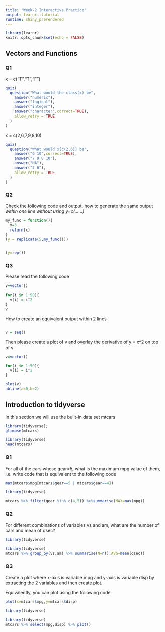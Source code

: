 ```yaml
---
title: "Week-2 Interactive Practice"
output: learnr::tutorial
runtime: shiny_prerendered
---
```


```r
library(learnr)
knitr::opts_chunk$set(echo = FALSE)
```


## Vectors and Functions

### Q1

x = c("T","T","F")
```r
quiz(
  question("What would the class(x) be",
    answer("numeric"),
    answer("logical"),
    answer("integer"),
    answer("character",correct=TRUE),
    allow_retry = TRUE
  )
)
```

x = c(2,6,7,9,8,10)
```r
quiz(
  question("What would x[c(2,6)] be",
    answer("6 10",correct=TRUE),
    answer("7 9 8 10"),
    answer("NA"),
    answer("2 6"),
    allow_retry = TRUE
  )
)
```

### Q2

Check the following code and output, how to generate the same output *within one line without using y=c(......)*

```r
my_func = function(){
  x=3
  return(x)
}
(y = replicate(5,my_func()))
```

```r

```

```r
(y=rep())
```

### Q3
Please read the following code
```r
v=vector()

for(i in 1:50){
  v[i] = i^2
}
v
```

How to create an equivalent output within 2 lines
```r

```

```r
v = seq()
```

Then please create a plot of v and overlay the derivative of y = x^2 on top of v
```r
v=vector()

for(i in 1:50){
  v[i] = i^2
}

```

```r
plot(v)
abline(a=0,b=2)
```

## Introduction to tidyverse

In this section we will use the built-in data set mtcars

```r
library(tidyverse);
glimpse(mtcars)
```

```r
library(tidyverse)
head(mtcars)
```

### Q1

For all of the cars whose gear=5, what is the maximum mpg value of them, i.e. write code that is equivalent to the following code

```r
max(mtcars$mpg[mtcars$gear==5 | mtcars$gear==4])
```
```r
library(tidyverse)
```

```r
mtcars %>% filter(gear %in% c(4,5)) %>%summarise(MAX=max(mpg))
```

### Q2
For different combinations of variables vs and am, what are the number of cars and mean of qsec?

```r
library(tidyverse)
```

```r
library(tidyverse)
mtcars %>% group_by(vs,am) %>% summarise(N=n(),AVG=mean(qsec))
```

### Q3
Create a plot where x-axis is variable mpg and y-axis is variable disp by extracting the 2 variables and then create plot.

Equivalently, you can plot using the following code
```r
plot(x=mtcars$mpg,y=mtcars$disp)
```

```r
library(tidyverse)
```

```r
library(tidyverse)
mtcars %>% select(mpg,disp) %>% plot()
```

